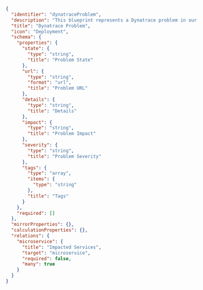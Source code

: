 ```json showLineNumbers
{
  "identifier": "dynatraceProblem",
  "description": "This blueprint represents a Dynatrace problem in our software catalog",
  "title": "Dynatrace Problem",
  "icon": "Deployment",
  "schema": {
    "properties": {
      "state": {
        "type": "string",
        "title": "Problem State"
      },
      "url": {
        "type": "string",
        "format": "url",
        "title": "Problem URL"
      },
      "details": {
        "type": "string",
        "title": "Details"
      },
      "impact": {
        "type": "string",
        "title": "Problem Impact"
      },
      "severity": {
        "type": "string",
        "title": "Problem Severity"
      },
      "tags": {
        "type": "array",
        "items": {
          "type": "string"
        },
        "title": "Tags"
      }
    },
    "required": []
  },
  "mirrorProperties": {},
  "calculationProperties": {},
  "relations": {
    "microservice": {
      "title": "Impacted Services",
      "target": "microservice",
      "required": false,
      "many": true
    }
  }
}
```
